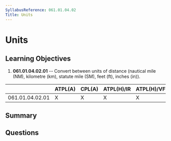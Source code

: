 ```yaml
---
SyllabusReference: 061.01.04.02
Title: Units
---
```


# Units

## Learning Objectives

1. **061.01.04.02.01** -- Convert between units of distance (nautical mile (NM),
   kilometre (km), statute mile (SM), feet (ft), inches (in)).

|                 | ATPL(A) | CPL(A) | ATPL(H)/IR | ATPL(H)/VFR | CPL(H) | IR  | CBIR(A) |
| --------------- | ------- | ------ | ---------- | ----------- | ------ | --- | ------- |
| 061.01.04.02.01 | X       | X      | X          | X           | X      |     |         |

## Summary

## Questions

